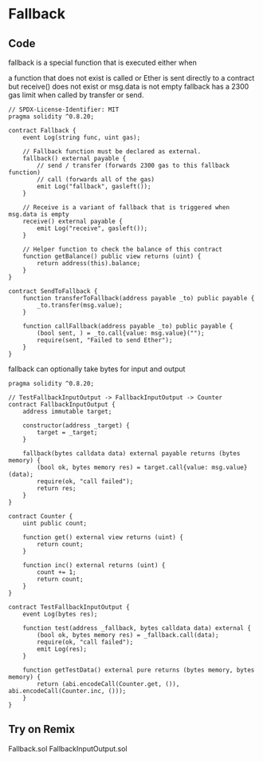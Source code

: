 # Fallback

## Code

fallback is a special function that is executed either when

a function that does not exist is called or
Ether is sent directly to a contract but receive() does not exist or msg.data is not empty
fallback has a 2300 gas limit when called by transfer or send.

```solidity filename="Fallback.sol" {2} copy
// SPDX-License-Identifier: MIT
pragma solidity ^0.8.20;

contract Fallback {
    event Log(string func, uint gas);

    // Fallback function must be declared as external.
    fallback() external payable {
        // send / transfer (forwards 2300 gas to this fallback function)
        // call (forwards all of the gas)
        emit Log("fallback", gasleft());
    }

    // Receive is a variant of fallback that is triggered when msg.data is empty
    receive() external payable {
        emit Log("receive", gasleft());
    }

    // Helper function to check the balance of this contract
    function getBalance() public view returns (uint) {
        return address(this).balance;
    }
}

contract SendToFallback {
    function transferToFallback(address payable _to) public payable {
        _to.transfer(msg.value);
    }

    function callFallback(address payable _to) public payable {
        (bool sent, ) = _to.call{value: msg.value}("");
        require(sent, "Failed to send Ether");
    }
}
```

fallback can optionally take bytes for input and output

```solidity filename="FallbackInputOutput.sol" {2} copy
pragma solidity ^0.8.20;

// TestFallbackInputOutput -> FallbackInputOutput -> Counter
contract FallbackInputOutput {
    address immutable target;

    constructor(address _target) {
        target = _target;
    }

    fallback(bytes calldata data) external payable returns (bytes memory) {
        (bool ok, bytes memory res) = target.call{value: msg.value}(data);
        require(ok, "call failed");
        return res;
    }
}

contract Counter {
    uint public count;

    function get() external view returns (uint) {
        return count;
    }

    function inc() external returns (uint) {
        count += 1;
        return count;
    }
}

contract TestFallbackInputOutput {
    event Log(bytes res);

    function test(address _fallback, bytes calldata data) external {
        (bool ok, bytes memory res) = _fallback.call(data);
        require(ok, "call failed");
        emit Log(res);
    }

    function getTestData() external pure returns (bytes memory, bytes memory) {
        return (abi.encodeCall(Counter.get, ()), abi.encodeCall(Counter.inc, ()));
    }
}
```

## Try on Remix
Fallback.sol
FallbackInputOutput.sol